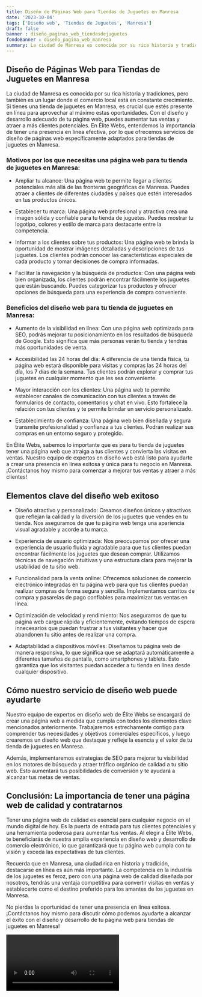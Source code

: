 ```yaml
---
title: Diseño de Páginas Web para Tiendas de Juguetes en Manresa
date: '2023-10-04'
tags: ['Diseño web', 'Tiendas de Juguetes', 'Manresa']
draft: false
banner : diseño_paginas_web_tiendasdejuguetes
fondoBanner : diseño_pagina_web_manresa
summary: La ciudad de Manresa es conocida por su rica historia y tradiciones, pero también es un lugar donde el comercio local está en constante crecimiento. Si tienes una tienda de juguetes en Manresa, es crucial que estés presente en línea para aprovechar al máximo estas oportunidades. Con el diseño y desarrollo adecuado de tu página web, puedes aumentar tus ventas y atraer a más clientes potenciales. En Élite Webs, entendemos la importancia de tener una presencia en línea efectiva, por lo que ofrecemos servicios de diseño de páginas web específicamente adaptados para tiendas de juguetes en Manresa.
---
```


## Diseño de Páginas Web para Tiendas de Juguetes en Manresa

La ciudad de Manresa es conocida por su rica historia y tradiciones, pero también es un lugar donde el comercio local está en constante crecimiento. Si tienes una tienda de juguetes en Manresa, es crucial que estés presente en línea para aprovechar al máximo estas oportunidades. Con el diseño y desarrollo adecuado de tu página web, puedes aumentar tus ventas y atraer a más clientes potenciales. En Élite Webs, entendemos la importancia de tener una presencia en línea efectiva, por lo que ofrecemos servicios de diseño de páginas web específicamente adaptados para tiendas de juguetes en Manresa.

### Motivos por los que necesitas una página web para tu tienda de juguetes en Manresa:

- Ampliar tu alcance: Una página web te permite llegar a clientes potenciales más allá de las fronteras geográficas de Manresa. Puedes atraer a clientes de diferentes ciudades y países que estén interesados en tus productos únicos.

- Establecer tu marca: Una página web profesional y atractiva crea una imagen sólida y confiable para tu tienda de juguetes. Puedes mostrar tu logotipo, colores y estilo de marca para destacarte entre la competencia.

- Informar a los clientes sobre tus productos: Una página web te brinda la oportunidad de mostrar imágenes detalladas y descripciones de tus juguetes. Los clientes podrán conocer las características especiales de cada producto y tomar decisiones de compra informadas.

- Facilitar la navegación y la búsqueda de productos: Con una página web bien organizada, los clientes podrán encontrar fácilmente los juguetes que están buscando. Puedes categorizar tus productos y ofrecer opciones de búsqueda para una experiencia de compra conveniente.

### Beneficios del diseño web para tu tienda de juguetes en Manresa:

- Aumento de la visibilidad en línea: Con una página web optimizada para SEO, podrás mejorar tu posicionamiento en los resultados de búsqueda de Google. Esto significa que más personas verán tu tienda y tendrás más oportunidades de venta.

- Accesibilidad las 24 horas del día: A diferencia de una tienda física, tu página web estará disponible para visitas y compras las 24 horas del día, los 7 días de la semana. Tus clientes podrán explorar y comprar tus juguetes en cualquier momento que les sea conveniente.

- Mayor interacción con los clientes: Una página web te permite establecer canales de comunicación con tus clientes a través de formularios de contacto, comentarios y chat en vivo. Esto fortalece la relación con tus clientes y te permite brindar un servicio personalizado.

- Establecimiento de confianza: Una página web bien diseñada y segura transmite profesionalidad y confianza a tus clientes. Podrán realizar sus compras en un entorno seguro y protegido.

En Élite Webs, sabemos lo importante que es para tu tienda de juguetes tener una página web que atraiga a tus clientes y convierta las visitas en ventas. Nuestro equipo de expertos en diseño web está listo para ayudarte a crear una presencia en línea exitosa y única para tu negocio en Manresa. ¡Contáctanos hoy mismo para comenzar a mejorar tus ventas y atraer a más clientes!

<GifSeo />

<Cta />

## Elementos clave del diseño web exitoso

- Diseño atractivo y personalizado: Creamos diseños únicos y atractivos que reflejan la calidad y la diversión de los juguetes que vendes en tu tienda. Nos aseguramos de que tu página web tenga una apariencia visual agradable y acorde a tu marca.

- Experiencia de usuario optimizada: Nos preocupamos por ofrecer una experiencia de usuario fluida y agradable para que tus clientes puedan encontrar fácilmente los juguetes que desean comprar. Utilizamos técnicas de navegación intuitivas y una estructura clara para mejorar la usabilidad de tu sitio web.

- Funcionalidad para la venta online: Ofrecemos soluciones de comercio electrónico integradas en tu página web para que tus clientes puedan realizar compras de forma segura y sencilla. Implementamos carritos de compra y pasarelas de pago confiables para maximizar tus ventas en línea.

- Optimización de velocidad y rendimiento: Nos aseguramos de que tu página web cargue rápida y eficientemente, evitando tiempos de espera innecesarios que puedan frustrar a tus visitantes y hacer que abandonen tu sitio antes de realizar una compra.

- Adaptabilidad a dispositivos móviles: Diseñamos tu página web de manera responsiva, lo que significa que se adaptará automáticamente a diferentes tamaños de pantalla, como smartphones y tablets. Esto garantiza que los visitantes puedan acceder a tu tienda en línea desde cualquier dispositivo.

## Cómo nuestro servicio de diseño web puede ayudarte

Nuestro equipo de expertos en diseño web de Élite Webs se encargará de crear una página web a medida que cumpla con todos los elementos clave mencionados anteriormente. Trabajaremos estrechamente contigo para comprender tus necesidades y objetivos comerciales específicos, y luego crearemos un diseño web que destaque y refleje la esencia y el valor de tu tienda de juguetes en Manresa.

Además, implementaremos estrategias de SEO para mejorar tu visibilidad en los motores de búsqueda y atraer tráfico orgánico de calidad a tu sitio web. Esto aumentará tus posibilidades de conversión y te ayudará a alcanzar tus metas de ventas.

## Conclusión: La importancia de tener una página web de calidad y contratarnos

Tener una página web de calidad es esencial para cualquier negocio en el mundo digital de hoy. Es la puerta de entrada para tus clientes potenciales y una herramienta poderosa para aumentar tus ventas. Al elegir a Élite Webs, te beneficiarás de nuestra amplia experiencia en diseño web y desarrollo de comercio electrónico, lo que garantizará que tu página web cumpla con tu visión y exceda las expectativas de tus clientes.

Recuerda que en Manresa, una ciudad rica en historia y tradición, destacarse en línea es aún más importante. La competencia en la industria de los juguetes es feroz, pero con una página web de calidad diseñada por nosotros, tendrás una ventaja competitiva para convertir visitas en ventas y establecerte como el destino preferido para los amantes de los juguetes en Manresa.

No pierdas la oportunidad de tener una presencia en línea exitosa. ¡Contáctanos hoy mismo para discutir cómo podemos ayudarte a alcanzar el éxito con el diseño y desarrollo de tu página web para tiendas de juguetes en Manresa!

<Video />

<CtaBot job='Tiendas de Juguetes' city='Manresa'/>

<Gmaps query='Manresa+españa+maps' />